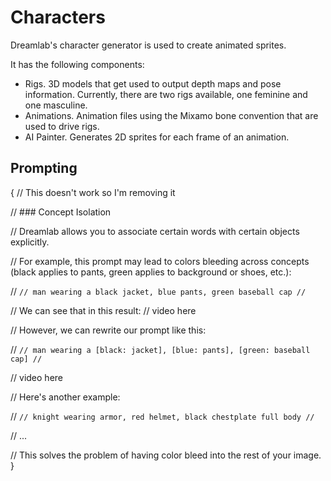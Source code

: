 # Characters

Dreamlab's character generator is used to create animated sprites.

It has the following components:

- Rigs. 3D models that get used to output depth maps and pose information. Currently, there are two rigs available, one feminine and one masculine.
- Animations. Animation files using the Mixamo bone convention that are used to drive rigs.
- AI Painter. Generates 2D sprites for each frame of an animation.

## Prompting

{
// This doesn't work so I'm removing it

// ### Concept Isolation

// Dreamlab allows you to associate certain words with certain objects explicitly.

// For example, this prompt may lead to colors bleeding across concepts (black applies to pants, green applies to background or shoes, etc.):

// `// man wearing a black jacket, blue pants, green baseball cap
//`

// We can see that in this result:
// video here

// However, we can rewrite our prompt like this:

// `// man wearing a [black: jacket], [blue: pants], [green: baseball cap]
//`

// video here

// Here's another example:

// `// knight wearing armor, red helmet, black chestplate full body
//`

// ...

// This solves the problem of having color bleed into the rest of your image.
}
